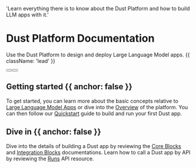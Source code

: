 
  'Learn everything there is to know about the Dust Platform and how to build LLM apps with it.'

# Dust Platform Documentation

Use the Dust Platform to design and deploy Large Language Model apps. {{ className: 'lead' }}

<div className="not-prose mb-16 mt-6 flex gap-3">
  <Button href="/introduction" arrow="right" children="Introduction" />
  <Button href="/sdks" variant="outline" children="Quickstart" />
</div>

## Getting started {{ anchor: false }}

To get started, you can learn more about the basic concepts relative to [Large Language Model
Apps](/introduction) or dive into the [Overview](/overview) of the platform. You can then follow our
[Quickstart](#) guide to build and run your first Dust app.

## Dive in {{ anchor: false }}

Dive into the details of building a Dust app by reviewing the [Core Blocks](/core-blocks) and
[Integration Blocks](/integration-blocks) documentations. Learn how to call a Dust app by API by
reviewing the [Runs](/runs) API resource.

<Guides />

<Resources />
